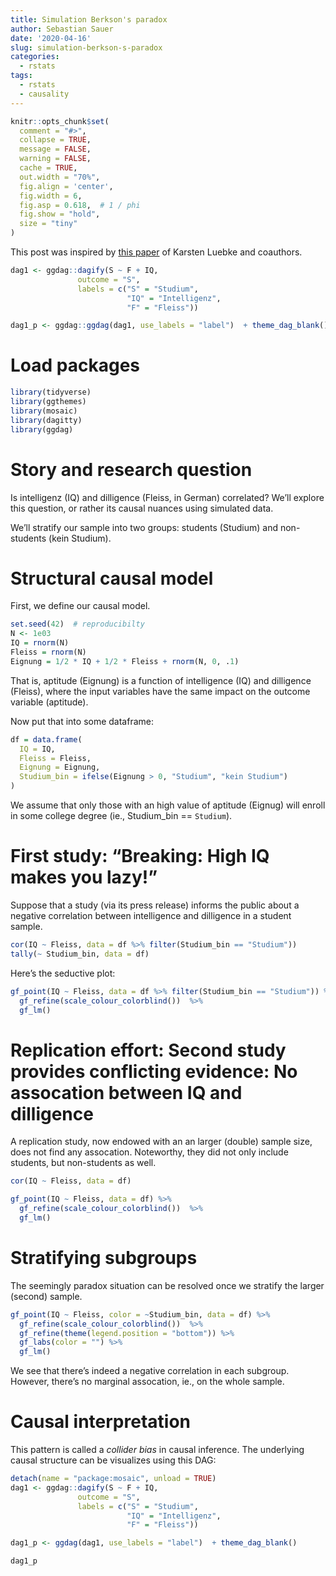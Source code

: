 ```yaml
---
title: Simulation Berkson's paradox
author: Sebastian Sauer
date: '2020-04-16'
slug: simulation-berkson-s-paradox
categories:
  - rstats
tags:
  - rstats
  - causality
---
```




```r
knitr::opts_chunk$set(
  comment = "#>",
  collapse = TRUE,
  message = FALSE,
  warning = FALSE,
  cache = TRUE,
  out.width = "70%",
  fig.align = 'center',
  fig.width = 6,
  fig.asp = 0.618,  # 1 / phi
  fig.show = "hold",
  size = "tiny"
)
```


This post was inspired by [this paper](https://www.tandfonline.com/doi/full/10.1080/10691898.2020.1752859) of Karsten Luebke and coauthors.






```r

dag1 <- ggdag::dagify(S ~ F + IQ,
               outcome = "S",
               labels = c("S" = "Studium",
                          "IQ" = "Intelligenz",
                          "F" = "Fleiss"))

dag1_p <- ggdag::ggdag(dag1, use_labels = "label")  + theme_dag_blank()

```




# Load packages

```r
library(tidyverse)
library(ggthemes)
library(mosaic)
library(dagitty)
library(ggdag)
```


# Story and research question

Is intelligenz (IQ) and dilligence (Fleiss, in German) correlated? We'll explore this question, or rather its causal nuances using simulated data.

We'll stratify our sample into two groups: students (Studium) and non-students (kein Studium).


# Structural causal model

First, we define our causal model.


```r
set.seed(42)  # reproducibilty
N <- 1e03
IQ = rnorm(N)
Fleiss = rnorm(N)
Eignung = 1/2 * IQ + 1/2 * Fleiss + rnorm(N, 0, .1)
```

That is, aptitude (Eignung) is a function of intelligence (IQ) and dilligence (Fleiss), where the input variables have the same impact on the outcome variable (aptitude).

Now put that into some dataframe:

```r
df = data.frame(
  IQ = IQ,
  Fleiss = Fleiss,
  Eignung = Eignung,
  Studium_bin = ifelse(Eignung > 0, "Studium", "kein Studium")
)
```


We assume that only those with an high value of aptitude (Eignug) will enroll in some college degree (ie., Studium_bin == `Studium`).


# First study: "Breaking: High IQ makes you lazy!"

Suppose that a study (via its press release) informs the public about a negative correlation between intelligence and dilligence in a student sample.

```r
cor(IQ ~ Fleiss, data = df %>% filter(Studium_bin == "Studium"))
tally(~ Studium_bin, data = df)
```


Here's the seductive plot:

```r
gf_point(IQ ~ Fleiss, data = df %>% filter(Studium_bin == "Studium")) %>% 
  gf_refine(scale_colour_colorblind())  %>% 
  gf_lm()
```


# Replication effort: Second study provides conflicting evidence: No assocation between IQ and dilligence

A replication study, now endowed with an an larger (double) sample size, does not find any assocation. Noteworthy, they did not only include students, but non-students as well.


```r
cor(IQ ~ Fleiss, data = df)

gf_point(IQ ~ Fleiss, data = df) %>% 
  gf_refine(scale_colour_colorblind())  %>% 
  gf_lm()
```

# Stratifying subgroups

The seemingly paradox situation can be resolved once we stratify the larger (second) sample.

```r
gf_point(IQ ~ Fleiss, color = ~Studium_bin, data = df) %>% 
  gf_refine(scale_colour_colorblind())  %>% 
  gf_refine(theme(legend.position = "bottom")) %>% 
  gf_labs(color = "") %>% 
  gf_lm()
```

We see that there's indeed a negative correlation in each subgroup. However, there's no marginal assocation, ie., on the whole sample.


# Causal interpretation

This pattern is called a *collider bias* in causal inference. The underlying causal structure can be visualizes using this DAG:


```r
detach(name = "package:mosaic", unload = TRUE)
dag1 <- ggdag::dagify(S ~ F + IQ,
               outcome = "S",
               labels = c("S" = "Studium",
                          "IQ" = "Intelligenz",
                          "F" = "Fleiss"))

dag1_p <- ggdag(dag1, use_labels = "label")  + theme_dag_blank()

```

```r
dag1_p
```



